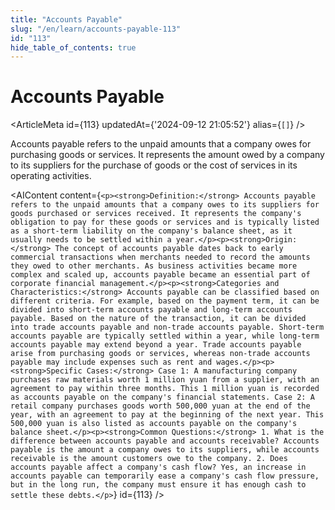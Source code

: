 ```yaml
---
title: "Accounts Payable"
slug: "/en/learn/accounts-payable-113"
id: "113"
hide_table_of_contents: true
---
```



# Accounts Payable

<ArticleMeta id={113} updatedAt={'2024-09-12 21:05:52'} alias={`[]`} />
<div className='border-solid border-b border-t-0 my-4 border-[var(--ifm-color-gray-300)]' />

Accounts payable refers to the unpaid amounts that a company owes for purchasing goods or services. It represents the amount owed by a company to its suppliers for the purchase of goods or the cost of services in its operating activities.

<AIContent content={`<p><strong>Definition:</strong> Accounts payable refers to the unpaid amounts that a company owes to its suppliers for goods purchased or services received. It represents the company's obligation to pay for these goods or services and is typically listed as a short-term liability on the company's balance sheet, as it usually needs to be settled within a year.</p><p><strong>Origin:</strong> The concept of accounts payable dates back to early commercial transactions when merchants needed to record the amounts they owed to other merchants. As business activities became more complex and scaled up, accounts payable became an essential part of corporate financial management.</p><p><strong>Categories and Characteristics:</strong> Accounts payable can be classified based on different criteria. For example, based on the payment term, it can be divided into short-term accounts payable and long-term accounts payable. Based on the nature of the transaction, it can be divided into trade accounts payable and non-trade accounts payable. Short-term accounts payable are typically settled within a year, while long-term accounts payable may extend beyond a year. Trade accounts payable arise from purchasing goods or services, whereas non-trade accounts payable may include expenses such as rent and wages.</p><p><strong>Specific Cases:</strong> Case 1: A manufacturing company purchases raw materials worth 1 million yuan from a supplier, with an agreement to pay within three months. This 1 million yuan is recorded as accounts payable on the company's financial statements. Case 2: A retail company purchases goods worth 500,000 yuan at the end of the year, with an agreement to pay at the beginning of the next year. This 500,000 yuan is also listed as accounts payable on the company's balance sheet.</p><p><strong>Common Questions:</strong> 1. What is the difference between accounts payable and accounts receivable? Accounts payable is the amount a company owes to its suppliers, while accounts receivable is the amount customers owe to the company. 2. Does accounts payable affect a company's cash flow? Yes, an increase in accounts payable can temporarily ease a company's cash flow pressure, but in the long run, the company must ensure it has enough cash to settle these debts.</p>`} id={113} />
